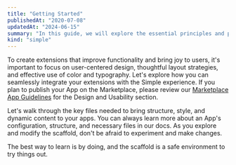 ```yaml
---
title: "Getting Started"
publishedAt: "2020-07-08"
updatedAt: "2024-06-15"
summary: "In this guide, we will explore the essential principles and practical tips to ensure that your Simple extensions engage users and integrate seamlessly with our ecosystem."
kind: "simple"
---
```


To create extensions that improve functionality and bring joy to users, it's important to focus on user-centered design, thoughtful layout strategies, and effective use of color and typography. Let's explore how you can seamlessly integrate your extensions with the Simple experience. If you plan to publish your App on the Marketplace, please review our [Marketplace App Guidelines](#0) for the Design and Usability section.

Let's walk through the key files needed to bring structure, style, and dynamic content to your apps. You can always learn more about an App's configuration, structure, and necessary files in our docs. As you explore and modify the scaffold, don't be afraid to experiment and make changes.

The best way to learn is by doing, and the scaffold is a safe environment to try things out.
